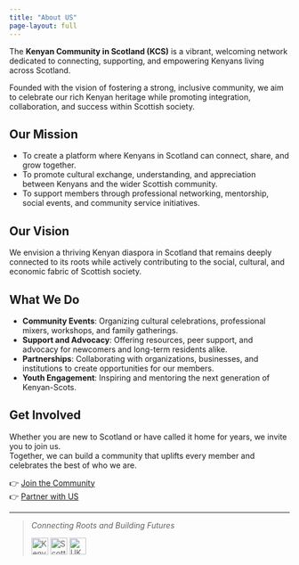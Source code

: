 ```yaml
---
title: "About US"
page-layout: full
---
```


The **Kenyan Community in Scotland (KCS)** is a vibrant, welcoming network dedicated to connecting, supporting, and empowering Kenyans living across Scotland. 

Founded with the vision of fostering a strong, inclusive community, we aim to celebrate our rich Kenyan heritage while promoting integration, collaboration, and success within Scottish society.

## Our Mission

- To create a platform where Kenyans in Scotland can connect, share, and grow together.
- To promote cultural exchange, understanding, and appreciation between Kenyans and the wider Scottish community.
- To support members through professional networking, mentorship, social events, and community service initiatives.

## Our Vision

We envision a thriving Kenyan diaspora in Scotland that remains deeply connected to its roots while actively contributing to the social, cultural, and economic fabric of Scottish society.

## What We Do

- **Community Events**: Organizing cultural celebrations, professional mixers, workshops, and family gatherings.
- **Support and Advocacy**: Offering resources, peer support, and advocacy for newcomers and long-term residents alike.
- **Partnerships**: Collaborating with organizations, businesses, and institutions to create opportunities for our members.
- **Youth Engagement**: Inspiring and mentoring the next generation of Kenyan-Scots.

## Get Involved

Whether you are new to Scotland or have called it home for years, we invite you to join us.  
Together, we can build a community that uplifts every member and celebrates the best of who we are.

👉 [Join the Community](/join.qmd)  
👉 [Partner with US](/partner-with-us.qmd)

---

> _Connecting Roots and Building Futures_  
> 
> ![Kenyan Flag](/images/kenyan_flag.svg){width=30px}
> ![Scottish Flag](/images/scottish_flag.svg){width=30px}
> ![UK Flag](/images/uk_flag.svg){width=30px}
